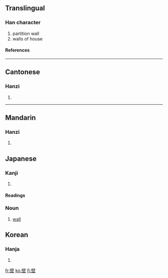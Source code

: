 ==Translingual==
===Han character===
{{Han char|rn=32|rad=土|as=13|sn=16|four=7010<sub>4</sub>|canj=尸十土 (SJG)}}
# partition wall
# walls of house
====References====
{{Han ref|kx=0240.100|dkj=05516|dj=0479.290|hdz=10494.080|uh=58C1|ud=22721|bh=BEC0|bd=48832}}
----
==Cantonese==
===Hanzi===
{{yue-hanzi|jyut=|y=bik1}}
# {{defn|Cantonese}}
----
==Mandarin==
===Hanzi===
{{cmn-hanzi|pin=[[bì]] (bi4), [[yǒng]] (yong3)|wg=pi<sup>4</sup>, yung<sup>3</sup>}}
# {{defn|Mandarin}}




== Japanese ==
===Kanji===
{{ja-kanji|grade=|rs=土13}}
# {{defn|Japanese}} 
====Readings====
{{ja-readings|on=[[へき]] ([[heki]])|kun=[[かべ]] ([[kabe]])}}

===Noun===
{{janoun|かべ|kabe}}
# [[wall]]


==Korean==
===Hanja===
{{ko-hanja|hangeul=벽|rv=byeok|mr=pyŏk}}
# {{defn|Korean}}

[[fr:壁]]
[[ko:壁]]
[[fi:壁]]